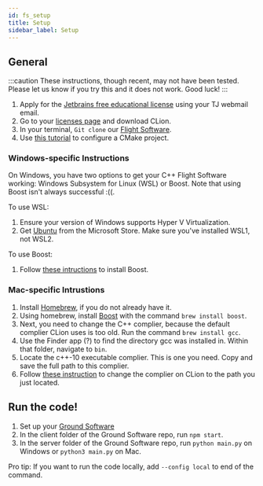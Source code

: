 ```yaml
---
id: fs_setup
title: Setup
sidebar_label: Setup
---
```


## General

:::caution
These instructions, though recent, may not have been tested. Please let us know  if you try this and it does not work. Good luck!
:::

1. Apply for the [Jetbrains free educational license](https://www.jetbrains.com/shop/eform/students) using your TJ webmail email. 
2. Go to your [licenses page](https://account.jetbrains.com/licenses/assets) and download CLion.
3. In your terminal, ```Git clone``` our [Flight Software](https://github.com/ProjectCaelus/cpp-flight-software).
4. Use [this tutorial](https://www.jetbrains.com/help/clion/quick-cmake-tutorial.html) to configure a CMake project. 


### Windows-specific Instructions

On Windows, you have two options to get your C++ Flight Software working: Windows Subsystem for Linux (WSL) or Boost. Note that using Boost isn't always successful :((. 

To use WSL:
1. Ensure your version of Windows supports Hyper V Virtualization. 
2. Get [Ubuntu](https://www.microsoft.com/store/productId/9NBLGGH4MSV6) from the Microsoft Store. Make sure you've installed WSL1, not WSL2.  

To use Boost:
1. Follow [these intructions](http://robots.uc3m.es/gitbook-installation-guides/install-boost.html#install-boost-windows) to install Boost. 


### Mac-specific Intrustions

1. Install [Homebrew](https://brew.sh/), if you do not already have it. 
2. Using homebrew, install [Boost](https://www.boost.org/) with the command ```brew install boost```.
3. Next, you need to change the C++ complier, because the default complier CLion uses is too old. Run the command ```brew install gcc```.
4. Use the Finder app (?) to find the directory gcc was installed in. Within that folder, navigate to ```bin```. 
5. Locate the c++-10 executable complier. This is one you need. Copy and save the full path to this complier. 
6. Follow [these instruction](https://www.jetbrains.com/help/clion/how-to-switch-compilers-in-clion.html) to change the complier on CLion to the path you just located. 


## Run the code!

1. Set up your [Ground Software](gs_setup.mdx)
2. In the client folder of the Ground Software repo, run ```npm start```.
3. In the server folder of the Ground Software repo, run ```python main.py``` on Windows or ```python3 main.py``` on Mac. 

Pro tip: If you want to run the code locally, add ```--config local``` to end of the command. 



